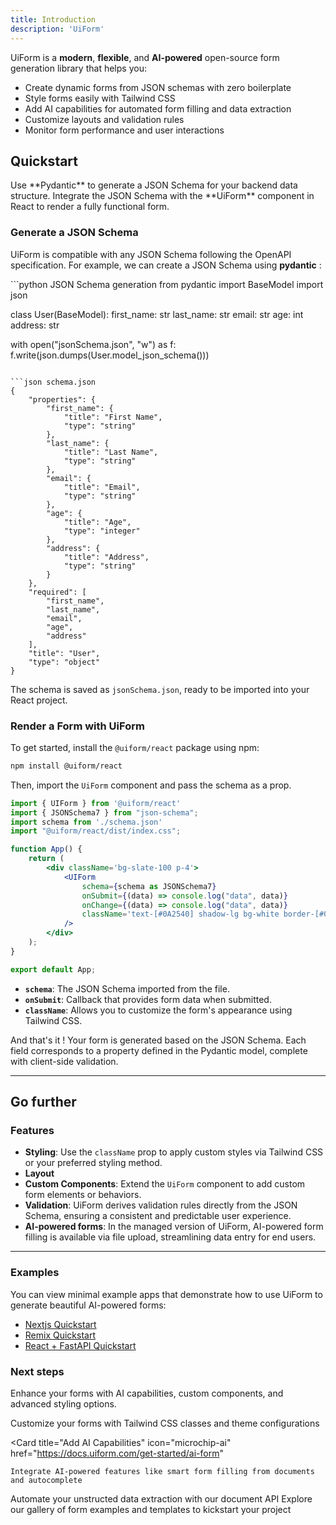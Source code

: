 ```yaml
---
title: Introduction
description: 'UiForm'
---
```


UiForm is a **modern**, **flexible**, and **AI-powered** open-source form generation library that helps you:

- Create dynamic forms from JSON schemas with zero boilerplate
- Style forms easily with Tailwind CSS
- Add AI capabilities for automated form filling and data extraction
- Customize layouts and validation rules
- Monitor form performance and user interactions

## Quickstart


<Steps>
  <Step title="Generate JSON Schema">
    Use **Pydantic** to generate a JSON Schema for your backend data structure.
  </Step>
  <Step title="Integrate with React">
    Integrate the JSON Schema with the **UiForm** component in React to render a fully functional form.
  </Step>
</Steps>





### Generate a JSON Schema

UiForm is compatible with any JSON Schema following the OpenAPI specification. For example, we can create a JSON Schema using **pydantic** :


<CodeGroup>
```python JSON Schema generation
from pydantic import BaseModel
import json

class User(BaseModel):
    first_name: str
    last_name: str
    email: str
    age: int
    address: str

with open("jsonSchema.json", "w") as f:
    f.write(json.dumps(User.model_json_schema()))
```

```json schema.json
{
    "properties": {
        "first_name": {
            "title": "First Name",
            "type": "string"
        },
        "last_name": {
            "title": "Last Name",
            "type": "string"
        },
        "email": {
            "title": "Email",
            "type": "string"
        },
        "age": {
            "title": "Age",
            "type": "integer"
        },
        "address": {
            "title": "Address",
            "type": "string"
        }
    },
    "required": [
        "first_name",
        "last_name",
        "email",
        "age",
        "address"
    ],
    "title": "User",
    "type": "object"
}
```
</CodeGroup>

The schema is saved as `jsonSchema.json`, ready to be imported into your React project.


### Render a Form with UiForm


To get started, install the `@uiform/react` package using npm:

```bash
npm install @uiform/react
```

Then, import the `UiForm` component and pass the schema as a prop.

```jsx App.jsx
import { UIForm } from '@uiform/react'
import { JSONSchema7 } from "json-schema";
import schema from './schema.json'
import "@uiform/react/dist/index.css";

function App() {
    return (
        <div className='bg-slate-100 p-4'>
            <UIForm
                schema={schema as JSONSchema7}
                onSubmit={(data) => console.log("data", data)}
                onChange={(data) => console.log("data", data)}
                className='text-[#0A2540] shadow-lg bg-white border-[#0A2540] border rounded-sm'
            />
        </div>
    );
}

export default App;
```


- **`schema`**: The JSON Schema imported from the file.
- **`onSubmit`**: Callback that provides form data when submitted.
- **`className`**: Allows you to customize the form's appearance using Tailwind CSS.


And that's it ! Your form is generated based on the JSON Schema. Each field corresponds to a property defined in the Pydantic model, complete with client-side validation.

---




## Go further

### Features

- **Styling**: Use the `className` prop to apply custom styles via Tailwind CSS or your preferred styling method.
- **Layout** 
- **Custom Components**: Extend the `UiForm` component to add custom form elements or behaviors.
- **Validation**: UiForm derives validation rules directly from the JSON Schema, ensuring a consistent and predictable user experience.
- **AI-powered forms**: In the managed version of UiForm, AI-powered form filling is available via file upload, streamlining data entry for end users.

---

### Examples

You can view minimal example apps that demonstrate how to use UiForm to generate beautiful AI-powered forms:

- [Nextjs Quickstart](https://github.com/UiForm/examples/tree/main/nextjs-quickstart)
- [Remix Quickstart](https://github.com/UiForm/examples/tree/main/remix-quickstart)
- [React + FastAPI Quickstart](https://github.com/UiForm/examples/tree/main/react-quickstart)

### Next steps

Enhance your forms with AI capabilities, custom components, and advanced styling options.

<CardGroup cols={2}>
  <Card
    title="Customize Style"
    icon="palette"
    href="https://docs.uiform.com/get-started/customization"
  >
    Customize your forms with Tailwind CSS classes and theme configurations
  </Card>
 
  <Card
    title="Add AI Capabilities"
    icon="microchip-ai"
    href="https://docs.uiform.com/get-started/ai-form"
  >
    Integrate AI-powered features like smart form filling from documents and autocomplete
  </Card>
   <Card
    title="Document APIs"
    icon="code"
    href="https://docs.uiform.com/get-started/document-API"
  >
    Automate your unstructed data extraction with our document API
  </Card>
  <Card
    title="Get Inspiration"
    icon="stars"
    href="https://uiform.com/examples"
  >
    Explore our gallery of form examples and templates to kickstart your project
  </Card>
</CardGroup>
